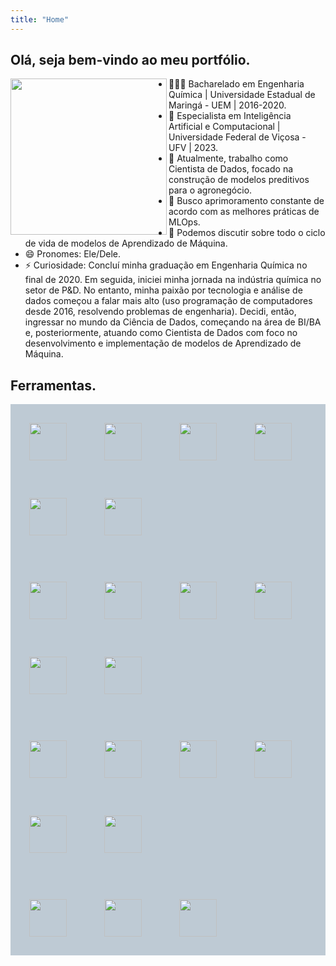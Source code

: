 ```yaml
---
title: "Home"
---
```


## Olá, seja bem-vindo ao meu portfólio.

<img align="left" width="250px" style="margin-top: 0px" src="./img/me-removebg.png" >

- 👨🏻‍🎓 Bacharelado em Engenharia Química | Universidade Estadual de Maringá - UEM | 2016-2020.
- 🏅 Especialista em Inteligência Artificial e Computacional | Universidade Federal de Viçosa - UFV | 2023.
- 🔭 Atualmente, trabalho como Cientista de Dados, focado na construção de modelos preditivos para o agronegócio.
- 🌱 Busco aprimoramento constante de acordo com as melhores práticas de MLOps.
- 💬 Podemos discutir sobre todo o ciclo de vida de modelos de Aprendizado de Máquina.
- 😄 Pronomes: Ele/Dele.
- ⚡ Curiosidade: Concluí minha graduação em Engenharia Química no final de 2020. Em seguida, iniciei minha jornada na indústria química no setor de P&D. No entanto, minha paixão por tecnologia e análise de dados começou a falar mais alto (uso programação de computadores desde 2016, resolvendo problemas de engenharia). Decidi, então, ingressar no mundo da Ciência de Dados, começando na área de BI/BA e, posteriormente, atuando como Cientista de Dados com foco no desenvolvimento e implementação de modelos de Aprendizado de Máquina.


## Ferramentas.
<div style="background-color: #becad4">
         
<img src="https://cdn.jsdelivr.net/gh/devicons/devicon@latest/icons/amazonwebservices/amazonwebservices-original-wordmark.svg" width="60" height="60" vspace="30" hspace="30"/><img src="https://cdn.jsdelivr.net/gh/devicons/devicon/icons/anaconda/anaconda-original-wordmark.svg" width="60" height="60" vspace="30" hspace="30"/><img src="https://cdn.jsdelivr.net/gh/devicons/devicon@latest/icons/bash/bash-original.svg" width="60" height="60" vspace="30" hspace="30"/><img src="https://cdn.jsdelivr.net/gh/devicons/devicon@latest/icons/css3/css3-original-wordmark.svg" width="60" height="60" vspace="30" hspace="30"/><img src="https://cdn.jsdelivr.net/gh/devicons/devicon@latest/icons/docker/docker-original-wordmark.svg" width="60" height="60" vspace="30" hspace="30"/><img src="https://cdn.jsdelivr.net/gh/devicons/devicon@latest/icons/flask/flask-original-wordmark.svg" width="60" height="60" vspace="30" hspace="30"/>

<img src="https://cdn.jsdelivr.net/gh/devicons/devicon/icons/git/git-original-wordmark.svg" width="60" height="60" vspace="30" hspace="30"><img src="https://cdn.jsdelivr.net/gh/devicons/devicon/icons/github/github-original-wordmark.svg" width="60" height="60" vspace="30" hspace="30"/><img src="https://cdn.jsdelivr.net/gh/devicons/devicon@latest/icons/html5/html5-original-wordmark.svg" width="60" height="60" vspace="30" hspace="30"/><img src="https://cdn.jsdelivr.net/gh/devicons/devicon/icons/jupyter/jupyter-original-wordmark.svg" width="60" height="60" vspace="30" hspace="30"/><img src="https://cdn.jsdelivr.net/gh/devicons/devicon/icons/linux/linux-original.svg" width="60" height="60" vspace="30" hspace="30"/><img src="https://cdn.jsdelivr.net/gh/devicons/devicon@latest/icons/mongodb/mongodb-original-wordmark.svg" width="60" height="60" vspace="30" hspace="30"/>          

<img src="https://cdn.jsdelivr.net/gh/devicons/devicon/icons/mysql/mysql-original-wordmark.svg" width="60" height="60" vspace="30" hspace="30"/><img src="https://cdn.jsdelivr.net/gh/devicons/devicon/icons/numpy/numpy-original-wordmark.svg" width="60" height="60" vspace="30" hspace="30"/><img src="https://cdn.jsdelivr.net/gh/devicons/devicon/icons/pandas/pandas-original-wordmark.svg" width="60" height="60" vspace="30" hspace="30"/><img src="https://cdn.jsdelivr.net/gh/devicons/devicon/icons/postgresql/postgresql-original-wordmark.svg" width="60" height="60" vspace="30" hspace="30"/><img src="https://cdn.jsdelivr.net/gh/devicons/devicon/icons/python/python-original-wordmark.svg" width="60" height="60" vspace="30" hspace="30"/><img src="https://cdn.jsdelivr.net/gh/devicons/devicon@latest/icons/scikitlearn/scikitlearn-original.svg" width="60" height="60" vspace="30" hspace="30"/>

<img src="https://cdn.jsdelivr.net/gh/devicons/devicon/icons/tensorflow/tensorflow-original.svg" width="60" height="60" vspace="30" hspace="30"/><img src="https://cdn.jsdelivr.net/gh/devicons/devicon/icons/vscode/vscode-plain-wordmark.svg" width="60" height="60" vspace="30" hspace="30"/><img src="https://cdn.jsdelivr.net/gh/devicons/devicon@latest/icons/yaml/yaml-original.svg" width="60" height="60" vspace="30" hspace="30"/>

</p>

</div>